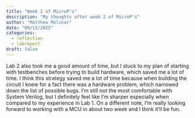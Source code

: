 ```yaml
---
title: "Week 2 of MicroP's"
description: "My thoughts after week 2 of MicroP's"
author: "Matthew Molinar"
date: "09/12/2025"
categories:
  - reflection
  - labreport
draft: false
---
```


Lab 2 also took me a good amount of time, but I stuck to my plan of starting with testbenches before trying to build hardware, which saved me a lot of time. I think this strategy saved me a lot of time because when building the circuit I knew for a fact there was a hardware problem, which narrowed down the list of possible bugs. I'm still not the most comfortable with System Verilog, but I definitely feel like I'm sharper especially when compared to my experience in Lab 1. On a different note, I'm really looking forward to working with a MCU in about two week and I think it'll be fun.
